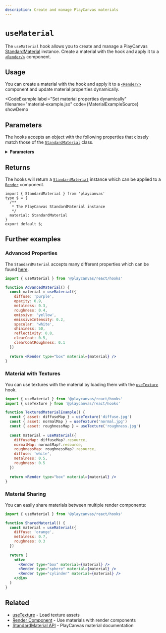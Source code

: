 ```yaml
---
description: Create and manage PlayCanvas materials
---
```


# `useMaterial`


The `useMaterial` hook allows you to create and manage a PlayCanvas [StandardMaterial](https://api.playcanvas.com/engine/classes/StandardMaterial.html) instance. Create a material with the hook and apply it to a [`<Render/>`](../../render) component.

## Usage

You can create a material with the hook and apply it to a [`<Render/>`](../../render) component and update material properties dynamically.

<CodeExample
  label="Set material properties dynamically"
  filename="material-example.jsx"
  code={MaterialExampleSource}
  showDemo
>
  <Application>
    <Staging
      useLight={true}
      useShadow={true}
      useGrid={true}
      camera={[3, 1, 3]}
      useControls={true}
    >
      <MaterialExample />
    </Staging>
  </Application>
</CodeExample>

## Parameters

The hooks accepts an object with the following properties that closely match those of the [`StandardMaterial`](https://api.playcanvas.com/engine/classes/StandardMaterial.html) class.

<details>
  <summary><b>Parameters</b></summary>
  <p>
  ```tsx asTypedoc
  import { useMaterial } from '@playcanvas/react/hooks'
  type $ = Parameters<typeof useMaterial>[0];
  export default $;
  ```
  </p>
</details>

## Returns

The hooks will return a [`StandardMaterial`](https://api.playcanvas.com/engine/classes/StandardMaterial.html) instance which can be applied to a [`Render`](../../render) component.

```tsx asTypedoc
import { StandardMaterial } from 'playcanvas'
type $ = {
  /**
   * The PlayCanvas StandardMaterial instance
   */
  material: StandardMaterial
}
export default $;
```

## Further examples

### Advanced Properties

The `StandardMaterial` accepts many different properties which can be found [here](https://api.playcanvas.com/engine/classes/StandardMaterial.html).

```jsx copy
import { useMaterial } from '@playcanvas/react/hooks'

function AdvancedMaterial() {
  const material = useMaterial({
    diffuse: 'purple',
    opacity: 0.9,
    metalness: 0.3,
    roughness: 0.4,
    emissive: 'yellow',
    emissiveIntensity: 0.2,
    specular: 'white',
    shininess: 50,
    reflectivity: 0.8,
    clearCoat: 0.5,
    clearCoatRoughness: 0.1
  })
  
  return <Render type="box" material={material} />
}
```

### Material with Textures

You can use textures with the material by loading them with the [`useTexture`](../use-asset#usetexture) hook.

```jsx copy
import { useMaterial } from '@playcanvas/react/hooks'
import { useTexture } from '@playcanvas/react/hooks'

function TexturedMaterialExample() {
  const { asset: diffuseMap } = useTexture('diffuse.jpg')
  const { asset: normalMap } = useTexture('normal.jpg')
  const { asset: roughnessMap } = useTexture('roughness.jpg')
  
  const material = useMaterial({
    diffuseMap: diffuseMap?.resource,
    normalMap: normalMap?.resource,
    roughnessMap: roughnessMap?.resource,
    diffuse: 'white',
    metalness: 0.5,
    roughness: 0.5
  })
  
  return <Render type="box" material={material} />
}
```

### Material Sharing

You can easily share materials between multiple render components:

```jsx copy
import { useMaterial } from '@playcanvas/react/hooks'

function SharedMaterial() {
  const material = useMaterial({
    diffuse: 'orange',
    metalness: 0.7,
    roughness: 0.3
  })
  
  return (
    <div>
      <Render type="box" material={material} />
      <Render type="sphere" material={material} />
      <Render type="cylinder" material={material} />
    </div>
  )
}
```

## Related

- [useTexture](../use-asset#usetexture) - Load texture assets
- [Render Component](../../render) - Use materials with render components
- [StandardMaterial API](https://api.playcanvas.com/engine/classes/StandardMaterial.html) - PlayCanvas material documentation
